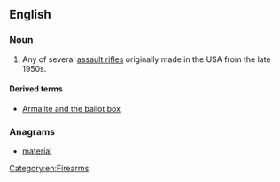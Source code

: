 ==English==
{{wikipedia}}

===Noun===
{{en-noun}}

# Any of several [[assault rifle]]s originally made in the USA from the late 1950s.

====Derived terms====
* [[Armalite and the ballot box]]

===Anagrams===
* [[material#English|material]]

[[Category:en:Firearms]]